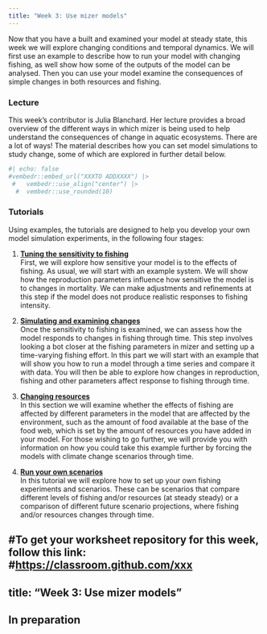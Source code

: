 ```yaml
---
title: "Week 3: Use mizer models"
---
```


Now that you have a built and examined your model at steady state, this week we will explore changing conditions and temporal dynamics. We will first use an example to describe how to run your model with changing fishing, as well show how some of the outputs of the model can be analysed. Then you can use your model examine the consequences of simple changes in both resources and fishing.

### Lecture

This week's contributor is Julia Blanchard. Her lecture provides a broad overview of the different ways in which mizer is being used to help understand the consequences of change in aquatic ecosystems. There are a lot of ways! The material describes how you can set model simulations to study change, some of which are explored in further detail below.

```r
#| echo: false
#vembedr::embed_url("XXXTO ADDXXXX") |>
 #   vembedr::use_align("center") |>
  #  vembedr::use_rounded(10)
```

### Tutorials

Using examples, the tutorials are designed to help you develop your own model simulation experiments, in the following four stages:

1.  [**Tuning the sensitivity to fishing**](tune-sensitivity.qmd)\
    First, we will explore how sensitive your model is to the effects of fishing. As usual, we will start with an example system. We will show how the reproduction parameters influence how sensitive the model is to changes in mortality. We can make adjustments and refinements at this step if the model does not produce realistic responses to fishing intensity.

2.  [**Simulating and examining changes**](simulate-change.qmd)\
    Once the sensitivity to fishing is examined, we can assess how the model responds to changes in fishing through time. This step involves looking a bot closer at the fishing parameters in mizer and setting up a time-varying fishing effort. In this part we will start with an example that will show you how to run a model through a time series and compare it with data. You will then be able to explore how changes in reproduction, fishing and other parameters affect response to fishing through time.

3.  [**Changing resources**](change-resources.qmd)\
    In this section we will examine whether the effects of fishing are affected by different parameters in the model that are affected by the environment, such as the amount of food available at the base of the food web, which is set by the amount of resources you have added in your model. For those wishing to go further, we will provide you with information on how you could take this example further by forcing the models with climate change scenarios through time.

4.  [**Run your own scenarios**](run-your-own-scenarios.qmd)\
    In this tutorial we will explore how to set up your own fishing experiments and scenarios. These can be scenarios that compare different levels of fishing and/or resources (at steady steady) or a comparison of different future scenario projections, where fishing and/or resources changes through time.

#To get your worksheet repository for this week, follow this link: \#<https://classroom.github.com/xxx>
---
title: "Week 3: Use mizer models"
---

## In preparation
